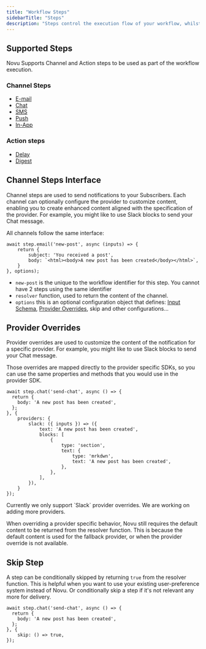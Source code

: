 ```yaml
---
title: "Workflow Steps"
sidebarTitle: "Steps"
description: "Steps control the execution flow of your workflow, whilst Novu provides the context of your notification delivery events back into the Workflow execution context."
---
```


## Supported Steps

Novu Supports Channel and Action steps to be used as part of the workflow execution.

### Channel Steps
- [E-mail](/framework/steps/email)
- [Chat](/framework/steps/chat)
- [SMS](/framework/steps/sms)
- [Push](/framework/steps/push)
- [In-App](/framework/steps/in-app)

### Action steps
- [Delay](/framework/steps/delay)
- [Digest](/framework/steps/digest)

## Channel Steps Interface

Channel steps are used to send notifications to your Subscribers. Each channel can optionally configure the provider to customize content, enabling you to create enhanced content aligned with the specification of the provider. For example, you might like to use Slack blocks to send your Chat message.

All channels follow the same interface:

```tsx
await step.email('new-post', async (inputs) => {
    return {
        subject: 'You received a post',
        body: `<html><body>A new post has been created</body></html>`,
    }
}, options);
```

- `new-post` is the unique to the workflow identifier for this step. You cannot have 2 steps using the same identifier
- `resolver` function, used to return the content of the channel.
- `options` this is an optional configuration object that defines: [Input Schema](/framework/concepts/inputs), [Provider Overrides](#provider-overrides), skip and other configurations...

## Provider Overrides

Provider overrides are used to customize the content of the notification for a specific provider. For example, you might like to use Slack blocks to send your Chat message.

Those overrides are mapped directly to the provider specific SDKs, so you can use the same properties and methods that you would use in the provider SDK.

```tsx
await step.chat('send-chat', async () => {
  return {
    body: 'A new post has been created',
  };
}, {
    providers: {
        slack: ({ inputs }) => ({
            text: 'A new post has been created',
            blocks: [
                {
                    type: 'section',
                    text: {
                        type: 'mrkdwn',
                        text: 'A new post has been created',
                    },
                },
            ],
        }),
    }
});
```

<Info>
    Currently we only support `Slack` provider overrides. We are working on adding more providers.
</Info>

When overriding a provider specific behavior, Novu still requires the default content to be returned from the resolver function.
This is because the default content is used for the fallback provider, or when the provider override is not available.

## Skip Step

A step can be conditionally skipped by returning `true` from the resolver function. This is helpful when you want to use your existing user-preference system instead of Novu.
Or conditionally skip a step if it's not relevant any more for delivery.

```tsx
await step.chat('send-chat', async () => {
  return {
    body: 'A new post has been created',
  };
}, {
    skip: () => true,
});
```
